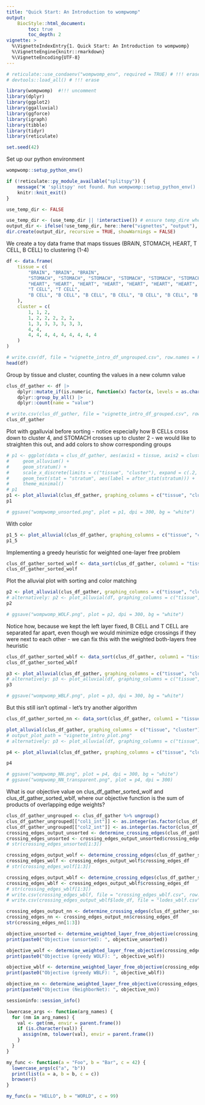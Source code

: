 ```yaml
---
title: "Quick Start: An Introduction to wompwomp"
output:
    BiocStyle::html_document:
        toc: true
        toc_depth: 2
vignette: >
  %\VignetteIndexEntry{1. Quick Start: An Introduction to wompwomp}
  %\VignetteEngine{knitr::rmarkdown}
  %\VignetteEncoding{UTF-8}
---
```


```r
# reticulate::use_condaenv("wompwomp_env", required = TRUE) # !!! erase
# devtools::load_all() # !!! erase

library(wompwomp)  #!!! uncomment
library(dplyr)
library(ggplot2)
library(ggalluvial)
library(ggforce)
library(igraph)
library(tibble)
library(tidyr)
library(reticulate)

set.seed(42)
```

Set up our python environment
```r
wompwomp::setup_python_env()
```

```r
if (!reticulate::py_module_available("splitspy")) {
    message("❌ 'splitspy' not found. Run wompwomp::setup_python_env() and restart R.")
    knitr::knit_exit()
}
```

```r
use_temp_dir <- FALSE

use_temp_dir <- (use_temp_dir || !interactive()) # ensure temp_dire when non-interactive always
output_dir <- ifelse(!use_temp_dir, here::here("vignettes", "output"), file.path(tempdir(), "vignette_output"))
dir.create(output_dir, recursive = TRUE, showWarnings = FALSE)
```

We create a toy data frame that maps tissues (BRAIN, STOMACH, HEART, T CELL, B CELL) to clustering (1-4)
```r
df <- data.frame(
    tissue = c(
        "BRAIN", "BRAIN", "BRAIN",
        "STOMACH", "STOMACH", "STOMACH", "STOMACH", "STOMACH", "STOMACH",
        "HEART", "HEART", "HEART", "HEART", "HEART", "HEART", "HEART",
        "T CELL", "T CELL",
        "B CELL", "B CELL", "B CELL", "B CELL", "B CELL", "B CELL", "B CELL", "B CELL", "B CELL"
    ),
    cluster = c(
        1, 1, 2,
        1, 2, 2, 2, 2, 2,
        1, 3, 3, 3, 3, 3, 3,
        4, 4,
        4, 4, 4, 4, 4, 4, 4, 4, 4
    )
)

# write.csv(df, file = "vignette_intro_df_ungrouped.csv", row.names = FALSE, quote = FALSE)
head(df)
```

Group by tissue and cluster, counting the values in a new column value
```r
clus_df_gather <- df |>
    dplyr::mutate_if(is.numeric, function(x) factor(x, levels = as.character(sort(unique(x))))) |>
    dplyr::group_by_all() |>
    dplyr::count(name = "value")

# write.csv(clus_df_gather, file = "vignette_intro_df_grouped.csv", row.names = FALSE, quote = FALSE)
clus_df_gather
```


Plot with ggalluvial before sorting - notice especially how B CELLs cross down to cluster 4, and STOMACH crosses up to cluster 2 - we would like to straighten this out, and add colors to show corresponding groups
```r
# p1 <- ggplot(data = clus_df_gather, aes(axis1 = tissue, axis2 = cluster, y = value)) +
#     geom_alluvium() +
#     geom_stratum() +
#     scale_x_discrete(limits = c("tissue", "cluster"), expand = c(.2, .05)) +
#     geom_text(stat = "stratum", aes(label = after_stat(stratum))) +
#     theme_minimal()
# p1
p1 <- plot_alluvial(clus_df_gather, graphing_columns = c("tissue", "cluster"), column_weights = "value", sorting_algorithm = "None", color_boxes = FALSE, color_bands = TRUE, match_order = "None", output_plot_path = file.path(output_dir, "intro_unsorted.pdf"), text_size = 15, axis_text_size = 25, axis_text_vjust = 0)
p1

# ggsave("wompwomp_unsorted.png", plot = p1, dpi = 300, bg = "white")
```

With color
```r
p1_5 <- plot_alluvial(clus_df_gather, graphing_columns = c("tissue", "cluster"), column_weights = "value", sorting_algorithm = "None", color_boxes = TRUE, match_order = "advanced", resolution = 1, color_bands = TRUE, output_plot_path = file.path(output_dir, "intro_unsorted_matched_colors.pdf"), text_size = 15, axis_text_size = 25, axis_text_vjust = 0)
p1_5
```


Implementing a greedy heuristic for weighted one-layer free problem
```r
clus_df_gather_sorted_wolf <- data_sort(clus_df_gather, column1 = "tissue", column2 = "cluster", column_weights = "value", sorting_algorithm = "greedy_WOLF")
clus_df_gather_sorted_wolf
```

Plot the alluvial plot with sorting and color matching
```r
p2 <- plot_alluvial(clus_df_gather, graphing_columns = c("tissue", "cluster"), column_weights = "value", sorting_algorithm = "greedy_WOLF", fixed_column = 1, color_bands = TRUE, match_order = "advanced", resolution = 1, output_plot_path = file.path(output_dir, "intro_WOLF.pdf"), text_size = 15, axis_text_size = 25, axis_text_vjust = 0)
# alternatively: p2 <- plot_alluvial(df, graphing_columns = c("tissue", "cluster") sorting_algorithm = "greedy_WOLF", fixed_column = 1)
p2

# ggsave("wompwomp_WOLF.png", plot = p2, dpi = 300, bg = "white")
```

Notice how, because we kept the left layer fixed, B CELL and T CELL are separated far apart, even though we would minimize edge crossings if they were next to each other - we can fix this with the weighted both-layers free heuristic
```r
clus_df_gather_sorted_wblf <- data_sort(clus_df_gather, column1 = "tissue", column2 = "cluster", column_weights = "value", sorting_algorithm = "greedy_WBLF") # output_df_path = "vignette_intro_df_cluster_wblf.csv"
clus_df_gather_sorted_wblf
```

```r
p3 <- plot_alluvial(clus_df_gather, graphing_columns = c("tissue", "cluster"), column_weights = "value", sorting_algorithm = "greedy_WBLF", color_bands = TRUE, match_order = "advanced", resolution = 1, output_plot_path = file.path(output_dir, "intro_WBLF.pdf"), text_size = 15, axis_text_size = 25, axis_text_vjust = 0) # output_plot_path = "vignette_intro_plot.png"
# alternatively: p3 <- plot_alluvial(df, graphing_columns = c("tissue", "cluster"), sorting_algorithm = "greedy_WBLF")
p3

# ggsave("wompwomp_WBLF.png", plot = p3, dpi = 300, bg = "white")
```

But this still isn't optimal - let's try another algorithm
```r
clus_df_gather_sorted_nn <- data_sort(clus_df_gather, column1 = "tissue", column2 = "cluster", column_weights = "value", sorting_algorithm = "neighbornet") # output_df_path = "vignette_intro_df_cluster_wblf.csv"

plot_alluvial(clus_df_gather, graphing_columns = c("tissue", "cluster"), column_weights = "value", sorting_algorithm = "neighbornet", color_boxes = FALSE, color_bands = TRUE, match_order = "None", resolution = 2, output_plot_path = file.path(output_dir, "intro_NN_without_color.pdf"), text_size = 15, axis_text_size = 25, axis_text_vjust = 0)
# output_plot_path = "vignette_intro_plot.png"
# alternatively: p3 <- plot_alluvial(df, graphing_columns = c("tissue", "cluster"), sorting_algorithm = "neighbornet")

p4 <- plot_alluvial(clus_df_gather, graphing_columns = c("tissue", "cluster"), column_weights = "value", sorting_algorithm = "neighbornet", color_bands = TRUE, match_order = "advanced", resolution = 1, output_plot_path = file.path(output_dir, "intro_NN.pdf"), text_size = 15, axis_text_size = 25, axis_text_vjust = 0)

p4

# ggsave("wompwomp_NN.png", plot = p4, dpi = 300, bg = "white")
# ggsave("wompwomp_NN_transparent.png", plot = p4, dpi = 300)
```

What is our objective value on clus_df_gather_sorted_wolf and clus_df_gather_sorted_wblf, where our objective function is the sum of products of overlapping edge weights?
```r
clus_df_gather_ungrouped <- clus_df_gather %>% ungroup()
clus_df_gather_ungrouped[["col1_int"]] <- as.integer(as.factor(clus_df_gather_ungrouped[["tissue"]]))
clus_df_gather_ungrouped[["col2_int"]] <- as.integer(as.factor(clus_df_gather_ungrouped[["cluster"]]))
crossing_edges_output_unsorted <- determine_crossing_edges(clus_df_gather_ungrouped, column1 = "col1_int", column2 = "col2_int", column_weights = "value")
crossing_edges_unsorted <- crossing_edges_output_unsorted$crossing_edges_df
# str(crossing_edges_unsorted[1:3])

crossing_edges_output_wolf <- determine_crossing_edges(clus_df_gather_sorted_wolf, column1 = "col1_int", column2 = "col2_int", column_weights = "value")
crossing_edges_wolf <- crossing_edges_output_wolf$crossing_edges_df
# str(crossing_edges_wolf[1:3])

crossing_edges_output_wblf <- determine_crossing_edges(clus_df_gather_sorted_wblf, column1 = "col1_int", column2 = "col2_int", column_weights = "value") # output_df_path = "vignette_intro_crossing_wblf.csv"
crossing_edges_wblf <- crossing_edges_output_wblf$crossing_edges_df
# str(crossing_edges_wblf[1:3])
# write.csv(crossing_edges_wblf, file = "crossing_edges_wblf.csv", row.names = FALSE, quote = FALSE)
# write.csv(crossing_edges_output_wblf$lode_df, file = "lodes_wblf.csv", row.names = FALSE, quote = FALSE)

crossing_edges_output_nn <- determine_crossing_edges(clus_df_gather_sorted_nn, column1 = "col1_int", column2 = "col2_int", column_weights = "value") # output_df_path = "vignette_intro_crossing_nn.csv"
crossing_edges_nn <- crossing_edges_output_nn$crossing_edges_df
str(crossing_edges_nn[1:3])
```

```r
objective_unsorted <- determine_weighted_layer_free_objective(crossing_edges_unsorted)
print(paste0("Objective (unsorted): ", objective_unsorted))

objective_wolf <- determine_weighted_layer_free_objective(crossing_edges_wolf)
print(paste0("Objective (greedy WOLF): ", objective_wolf))

objective_wblf <- determine_weighted_layer_free_objective(crossing_edges_wblf)
print(paste0("Objective (greedy WBLF): ", objective_wblf))

objective_nn <- determine_weighted_layer_free_objective(crossing_edges_nn)
print(paste0("Objective (NeighborNet): ", objective_nn))
```

```r
sessioninfo::session_info()
```

```r

lowercase_args <- function(arg_names) {
  for (nm in arg_names) {
    val <- get(nm, envir = parent.frame())
    if (is.character(val)) {
      assign(nm, tolower(val), envir = parent.frame())
    }
  }
}

my_func <- function(a = "Foo", b = "Bar", c = 42) {
  lowercase_args(c("a", "b"))
  print(list(a = a, b = b, c = c))
  browser()
}

my_func(a = "HELLO", b = "WORLD", c = 99)

```

